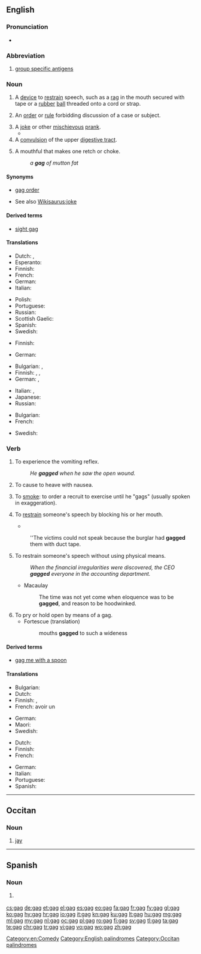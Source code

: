 {{also|Gag}}
==English==

===Pronunciation===
* {{rhymes|æɡ|lang=en}}

===Abbreviation===
{{rfc-header|Abbreviation}}
{{head|en|abbreviation}}
{{wikipedia|Group-specific antigen}}

# [[group specific antigens]]

===Noun===
{{en-noun}}

# A [[device]] to [[restrain]] speech, such as a [[rag]] in the mouth secured with tape or a [[rubber]] [[ball]] threaded onto a cord or strap.
# {{context|legal|lang=en}} An [[order]] or [[rule]] forbidding discussion of a case or subject.
# A [[joke]] or other [[mischievous]] [[prank]].
#* {{quote-news
|year=2012
|date=May 20
|author=Nathan Rabin
|title=TV: Review: THE SIMPSONS (CLASSIC): “Marge Gets A Job” (season 4, episode 7; originally aired 11/05/1992)
|work=The Onion AV Club
|url=http://www.avclub.com/articles/marge-gets-a-job,73723/
|page=
|passage=We all know how genius “Kamp Krusty,” “A Streetcar Named Marge,” “Homer The Heretic,” “Itchy & Scratchy: The Movie” and “Mr. Plow” are, but even the relatively unheralded episodes offer wall-to-wall laughs and some of the smartest, darkest, and weirdest '''gags''' ever Trojan-horsed into a network cartoon with a massive family audience.}}
# A [[convulsion]] of the upper [[digestive tract]].
# {{context|archaic|lang=en}} A mouthful that makes one retch or choke.
#: ''a '''gag''' of mutton fat''
#: {{rfquotek|Lamb}}

====Synonyms====
* {{sense|legal}} [[gag order]]
* {{sense|joke}} See also [[Wikisaurus:joke]]

====Derived terms====
* [[sight gag]]

====Translations====
{{trans-top|A device to restrain speech}}
* Dutch: {{t+|nl|prop}}, {{t+|nl|muilkorf}}
* Esperanto: {{t|eo|buŝoŝtopilo}}
* Finnish: {{t+|fi|suukapula}}
* French: {{t+|fr|bâillon|m}}
* German: {{t+|de|Knebel|m}}
* Italian: {{t|it|bavaglio|m}}
{{trans-mid}}
* Polish: {{t+|pl|knebel|m-in}}
* Portuguese: {{t+|pt|mordaça|f}}
* Russian: {{t+|ru|кляп|m}}
* Scottish Gaelic: {{t|gd|glas-ghuib|f}}
* Spanish: {{t+|es|mordaza|f}}
* Swedish: {{t|sv|munkavle|c}}
{{trans-bottom}}

{{trans-top|An order or rule forbidding discussion of a case or subject}}
* Finnish: {{t|fi|suukapulamääräys}}
{{trans-mid}}
* German: {{t|de|Maulkorberlass|m}}
{{trans-bottom}}

{{trans-top|A joke or other mischievous prank}}
* Bulgarian: {{t+|bg|шега|f|sc=Cyrl}}, {{t+|bg|номер|m|sc=Cyrl}}
* Finnish: {{t+|fi|vitsi}}, {{t+|fi|pila}}, {{t+|fi|kepponen}}
* German: {{t+|de|Witz|m}}, {{t+|de|Gag|m}}
{{trans-mid}}
* Italian: {{t|it|scenetta|f}}, {{t+|it|trovata|f}}
* Japanese: {{t|ja|ギャグ|tr=gyagu}}
* Russian: {{t+|ru|шу́тка|f}}
{{trans-bottom}}

{{trans-top|A convulsion of the upper digestive tract}}
* Bulgarian: {{t+|bg|повдигане|n|sc=Cyrl}}
* French: {{t+|fr|haut-le-coeur}}
{{trans-mid}}
* Swedish: {{t+|sv|kväljning|c}}
{{trans-bottom}}

===Verb===
{{en-verb|gags|gagging|gagged}}

# {{context|intransitive|lang=en}} To experience the vomiting reflex.
#: ''He '''gagged''' when he saw the open wound.''
# {{context|transitive|lang=en}} To cause to heave with nausea.
# {{rfc-sense}} {{context|U.S. Army|slang|lang=en}} To [[smoke#Transitive_verb|smoke]]: to order a recruit to exercise until he "gags" (usually spoken in exaggeration).
# {{context|transitive|lang=en}} To [[restrain]] someone's speech by blocking his or her mouth.
#* {{quote-book|year=1905|author=[[w:Emma Orczy|Baroness Emmuska Orczy]]
|title=[[w:The Case of Miss Elliott|The Fate of the ''Artemis'']]
|chapter=1|url=http://openlibrary.org/works/OL8479084W
|passage=“[…] Captain Markam had been found lying half-insensible, '''gagged''' and bound, on the floor of the sitting-room, his hands and feet tightly pinioned, and a woollen comforter wound closely round his mouth and neck ; whilst Mrs. Markham's jewel-case, containing valuable jewellery and the secret plans of Port Arthur, had disappeared.&nbsp;[…]”}}
#: ''The victims could not speak because the burglar had '''gagged''' them with duct tape.
# {{context|transitive|figuratively|lang=en}} To restrain someone's speech without using physical means.
#: ''When the financial irregularities were discovered, the CEO '''gagged''' everyone in the accounting department.''
#* Macaulay
#*: The time was not yet come when eloquence was to be '''gagged''', and reason to be hoodwinked.
# To pry or hold open by means of a gag.
#* Fortescue (translation)
#*: mouths '''gagged''' to such a wideness

====Derived terms====
* [[gag me with a spoon]]

====Translations====
{{trans-top|To experience the vomiting reflex}}
* Bulgarian: {{t|bg|повдига ми се|sc=Cyrl}}
* Dutch: {{t+|nl|kokhalzen}}
* Finnish: {{t+|fi|yökätä}}, {{t+|fi|kakistella}}
* French: avoir un {{t+|fr|haut-le-cœur}}
{{trans-mid}}
* German: {{t+|de|würgen}}
* Maori: {{t|mi|whakapoutiki}}
* Swedish: {{t|sv|få kväljningar}}
{{trans-bottom}}

{{trans-top|To restrain someone's speech}}
* Dutch: {{t+|nl|knevelen}}
* Finnish: {{t|fi|suukapuloida}}
* French: {{t+|fr|bâillonner}}
{{trans-mid}}
* German: {{t|de|mundtot machen}}
* Italian: {{t|it|imbavagliare}}
* Portuguese: {{t+|pt|amordaçar}}
* Spanish: {{t+|es|amordazar}}
{{trans-bottom}}

[[Category:en:Comedy]]
[[Category:English palindromes]]

----

==Occitan==

===Noun===
{{oc-noun|m}}

# [[jay]]

[[Category:Occitan palindromes]]
----
==Spanish==

===Noun===
{{es-noun|m}}

# {{l|en|gag}} {{gloss|joke}}

[[cs:gag]]
[[de:gag]]
[[et:gag]]
[[el:gag]]
[[es:gag]]
[[eo:gag]]
[[fa:gag]]
[[fr:gag]]
[[fy:gag]]
[[gl:gag]]
[[ko:gag]]
[[hy:gag]]
[[hr:gag]]
[[io:gag]]
[[it:gag]]
[[kn:gag]]
[[ku:gag]]
[[lt:gag]]
[[hu:gag]]
[[mg:gag]]
[[ml:gag]]
[[my:gag]]
[[nl:gag]]
[[oc:gag]]
[[pl:gag]]
[[ro:gag]]
[[fi:gag]]
[[sv:gag]]
[[tl:gag]]
[[ta:gag]]
[[te:gag]]
[[chr:gag]]
[[tr:gag]]
[[vi:gag]]
[[vo:gag]]
[[wo:gag]]
[[zh:gag]]